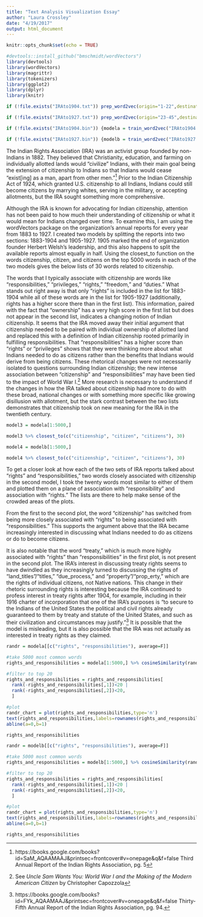 ```yaml
---
title: "Text Analysis Visualization Essay"
author: "Laura Crossley"
date: "4/19/2017"
output: html_document
---
```


```r
knitr::opts_chunk$set(echo = TRUE)
```
```r
#devtools::install_github("bmschmidt/wordVectors")
library(devtools)
library(wordVectors)
library(magrittr)
library(tokenizers)
library(ggplot2)
library(dplyr)
library(knitr)
```

```r
if (!file.exists("IRAto1904.txt")) prep_word2vec(origin="1-22",destination="IRAto1904.txt",lowercase=T,bundle_ngrams=2)

if (!file.exists("IRAto1927.txt")) prep_word2vec(origin="23-45",destination="IRAto1927.txt",lowercase=T,bundle_ngrams=2)
```

```r
if (!file.exists("IRAto1904.bin")) {modela = train_word2vec("IRAto1904.txt","IRAto1904.bin",vectors=200,threads=4,window=12,iter=5,negative_samples=0)} else modela = read.vectors("IRAto1904.bin")

if (!file.exists("IRAto1927.bin")) {modelb = train_word2vec("IRAto1927.txt","IRAto1927.bin",vectors=200,threads=4,window=12,iter=5,negative_samples=0)} else modelb = read.vectors("IRAto1927.bin")
```


The Indian Rights Association (IRA) was an activist group founded by non-Indians in 1882. They believed that Christianity, education, and farming on individually allotted lands would "civilize" Indians, with their main goal being the extension of citizenship to Indians so that Indians would cease "exist[ing] as a man, apart from other men."^[https://books.google.com/books?id=SaM_AQAAMAAJ&printsec=frontcover#v=onepage&q&f=false Third Annual Report of the Indian Rights Association, pg. 5] Prior to the Indian Citizenship Act of 1924, which granted U.S. citizenship to all Indians, Indians could still become citizens by marrying whites, serving in the military, or accepting allotments, but the IRA sought something more comprehensive.

Although the IRA is known for advocating for Indian citizenship, attention has not been paid to how much their understanding of citizenship or what it would mean for Indians changed over time. To examine this, I am using the wordVectors package on the organization's annual reports for every year from 1883 to 1927. I created two models by splitting the reports into two sections: 1883-1904 and 1905-1927. 1905 marked the end of organization founder Herbert Welsh's leadership, and this also happens to split the available reports almost equally in half. Using the closest_to function on the words citizenship, citizen, and citizens on the top 5000 words in each of the two models gives the below lists of 30 words related to citizenship.

The words that I typically associate with citizenship are words like "responsibilities," "privileges," "rights," "freedom," and "duties." What stands out right away is that only "rights" is included in the list for 1883-1904 while all of these words are in the list for 1905-1927 (additionally, rights has a higher score there than in the first list). This information, paired with the fact that "ownership" has a very high score in the first list but does not appear in the second list, indicates a changing notion of Indian citizenship. It seems that the IRA moved away their initial argument that citizenship needed to be paired with individual ownership of allotted land and replaced this with a definition of Indian citizenship rooted primarily in fulfilling responsibilities. That "responsibilities" has a higher score than "rights" or "privileges" shows that they were thinking more about what Indians needed to do as citizens rather than the benefits that Indians would derive from being citizens. These rhetorical changes were not necessarily isolated to questions surrounding Indian citizenship; the new intense association between "citizenship" and "responsibilities" may have been tied to the impact of World War I.^[See *Uncle Sam Wants You: World War I and the Making of the Modern American Citizen* by Christopher Capozzola] More research is necessary to understand if the changes in how the IRA talked about citizenship had more to do with these broad, national changes or with something more specific like growing disillusion with allotment, but the stark contrast between the two lists demonstrates that citizenship took on new meaning for the IRA in the twentieth century.


```r
model3 = modela[1:5000,]

model3 %>% closest_to(c("citizenship", "citizen", "citizens"), 30)

model4 = modelb[1:5000,]

model4 %>% closest_to(c("citizenship", "citizen", "citizens"), 30)
```


To get a closer look at how each of the two sets of IRA reports talked about "rights" and "responsibilities," two words closely associated with citizenship in the second model, I took the twenty words most similar to either of them and plotted them on a plane of association with "responsibility" and association with "rights." The lists are there to help make sense of the crowded areas of the plots.

From the first to the second plot, the word "citizenship" has switched from being more closely associated with "rights" to being associated with "responsibilities." This supports the argument above that the IRA became increasingly interested in discussing what Indians needed to do as citizens or do to become citizens.

It is also notable that the word "treaty," which is much more highly associated with "rights" than "responsibilities" in the first plot, is not present in the second plot. The IRA's interest in discussing treaty rights seems to have dwindled as they increasingly turned to discussing the rights of "land_titles"/"titles," "due_process," and "property"/"prop_erty," which are the rights of individual citizens, not Native nations. This change in their rhetoric surrounding rights is interesting because the IRA continued to profess interest in treaty rights after 1904, for example, including in their 1916 charter of incorporation that one of the IRA's purposes is "to secure to the Indians of the United States the political and civil rights already guaranteed to them by treaty and statute of the United States, and such as their civilization and circumstances may justify."^[https://books.google.com/books?id=FYk_AQAAMAAJ&printsec=frontcover#v=onepage&q&f=false Thirty-Fifth Annual Report of the Indian Rights Association, pg. 94.] It is possible that the model is misleading, but it is also possible that the IRA was not actually as interested in treaty rights as they claimed.


```r
randr = modela[[c("rights", "responsibilities"), average=F]]

#take 5000 most common words
rights_and_responsibilities = modela[1:5000,] %>% cosineSimilarity(randr)

#filter to top 20
rights_and_responsibilities = rights_and_responsibilities[
  rank(-rights_and_responsibilities[,1])<20 |
  rank(-rights_and_responsibilities[,2])<20,
  ]

#plot
randr_chart = plot(rights_and_responsibilities,type='n')
text(rights_and_responsibilities,labels=rownames(rights_and_responsibilities)) 
abline(a=0,b=1)

rights_and_responsibilities
```

```r
randr = modelb[[c("rights", "responsibilities"), average=F]]

#take 5000 most common words
rights_and_responsibilities = modelb[1:5000,] %>% cosineSimilarity(randr)

#filter to top 20
rights_and_responsibilities = rights_and_responsibilities[
  rank(-rights_and_responsibilities[,1])<20 |
  rank(-rights_and_responsibilities[,2])<20,
  ]

#plot
randr_chart = plot(rights_and_responsibilities,type='n')
text(rights_and_responsibilities,labels=rownames(rights_and_responsibilities)) 
abline(a=0,b=1)

rights_and_responsibilities
```

